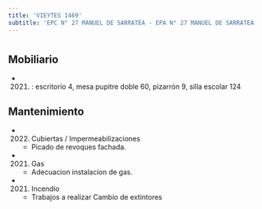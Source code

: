 ```yaml
---
title: 'VIEYTES 1469'
subtitle: 'EPC N° 27 MANUEL DE SARRATEA - EPA N° 27 MANUEL DE SARRATEA'
---
```


#


## Mobiliario

*  (2021) : escritorio 4, mesa pupitre doble 60, pizarrón 9, silla escolar 124 





## Mantenimiento

*  (2022) Cubiertas / Impermeabilizaciones 
    + Picado de revoques fachada.

*  (2021) Gas 
    + Adecuacion instalacion de gas.

*  (2021) Incendio 
    + Trabajos a realizar Cambio de extintores



